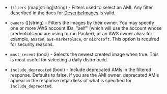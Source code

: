 <!-- Code generated from the comments of the AmiFilterOptions struct in common/ami_filter.go; DO NOT EDIT MANUALLY -->

- `filters` (map[string]string) - Filters used to select an AMI. Any filter described in the docs for
  [DescribeImages](http://docs.aws.amazon.com/AWSEC2/latest/APIReference/API_DescribeImages.html)
  is valid.

- `owners` ([]string) - Filters the images by their owner. You
  may specify one or more AWS account IDs, "self" (which will use the
  account whose credentials you are using to run Packer), or an AWS owner
  alias: for example, `amazon`, `aws-marketplace`, or `microsoft`. This
  option is required for security reasons.

- `most_recent` (bool) - Selects the newest created image when true.
  This is most useful for selecting a daily distro build.

- `include_deprecated` (bool) - Include deprecated AMIs in the filtered response. Defaults to false.
  If you are the AMI owner, deprecated AMIs appear in the response
  regardless of what is specified for `include_deprecated`.

<!-- End of code generated from the comments of the AmiFilterOptions struct in common/ami_filter.go; -->
